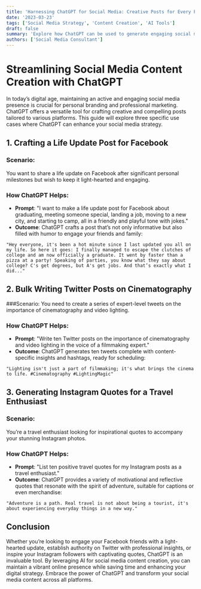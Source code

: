```yaml
---
title: 'Harnessing ChatGPT for Social Media: Creative Posts for Every Platform'
date: '2023-03-23'
tags: ['Social Media Strategy', 'Content Creation', 'AI Tools']
draft: false
summary: 'Explore how ChatGPT can be used to generate engaging social media content across different platforms, including Facebook life updates, Twitter series on cinematography, and inspirational Instagram quotes.'
authors: ['Social Media Consultant']
---
```


# Streamlining Social Media Content Creation with ChatGPT

In today’s digital age, maintaining an active and engaging social media presence is crucial for personal branding and professional marketing. ChatGPT offers a versatile tool for crafting creative and compelling posts tailored to various platforms. This guide will explore three specific use cases where ChatGPT can enhance your social media strategy.

## 1. Crafting a Life Update Post for Facebook

### Scenario:

You want to share a life update on Facebook after significant personal milestones but wish to keep it light-hearted and engaging.

### How ChatGPT Helps:

- **Prompt**: "I want to make a life update post for Facebook about graduating, meeting someone special, landing a job, moving to a new city, and starting to camp, all in a friendly and playful tone with jokes."
- **Outcome**: ChatGPT crafts a post that’s not only informative but also filled with humor to engage your friends and family:

```plaintext
"Hey everyone, it's been a hot minute since I last updated you all on my life. So here it goes: I finally managed to escape the clutches of college and am now officially a graduate. It went by faster than a pizza at a party! Speaking of parties, you know what they say about college? C's get degrees, but A's get jobs. And that’s exactly what I did..."
```

## 2. Bulk Writing Twitter Posts on Cinematography

###Scenario:
You need to create a series of expert-level tweets on the importance of cinematography and video lighting.

### How ChatGPT Helps:

- **Prompt**: "Write ten Twitter posts on the importance of cinematography and video lighting in the voice of a filmmaking expert."
- **Outcome**: ChatGPT generates ten tweets complete with content-specific insights and hashtags, ready for scheduling:

```plaintext
"Lighting isn't just a part of filmmaking; it's what brings the cinema to life. #Cinematography #LightingMagic"
```

## 3. Generating Instagram Quotes for a Travel Enthusiast

### Scenario:

You’re a travel enthusiast looking for inspirational quotes to accompany your stunning Instagram photos.

### How ChatGPT Helps:

- **Prompt**: "List ten positive travel quotes for my Instagram posts as a travel enthusiast."
- **Outcome**: ChatGPT provides a variety of motivational and reflective quotes that resonate with the spirit of adventure, suitable for captions or even merchandise:

```plaintext
"Adventure is a path. Real travel is not about being a tourist, it's about experiencing everyday things in a new way."
```

## Conclusion

Whether you’re looking to engage your Facebook friends with a light-hearted update, establish authority on Twitter with professional insights, or inspire your Instagram followers with captivating quotes, ChatGPT is an invaluable tool. By leveraging AI for social media content creation, you can maintain a vibrant online presence while saving time and enhancing your digital strategy. Embrace the power of ChatGPT and transform your social media content across all platforms.
